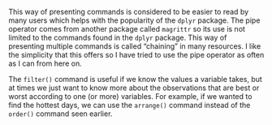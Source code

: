 ﻿This way of presenting commands is considered to be easier to read by
many users which helps with the popularity of the `dplyr` package. The pipe operator comes from another package called
`magrittr` so its use is not limited to the commands found in
the `dplyr` package. This way of presenting multiple commands
is called “chaining" in many resources. I like the simplicity that this
offers so I have tried to use the pipe operator as often as I can from
here on.

The `filter()` command is useful if we know the values a
variable takes, but at times we just want to know more about the
observations that are best or worst according to one (or more)
variables. For example, if we wanted to find the hottest days, we can
use the `arrange()` command instead of the `order()` command seen earlier. 

